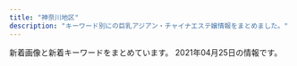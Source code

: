```yaml
---
title: "神奈川地区"
description: "キーワード別にの巨乳アジアン・チャイナエステ嬢情報をまとめました。"
---
```


新着画像と新着キーワードをまとめています。
2021年04月25日の情報です。

<DmmAffiliateIns />
<KeywordTable
  shops={
    [
    {
        "name": "\u30a2\u30eb\u30b9",
        "station": "JR\u85e4\u6ca2\u99c5\u5357\u53e3",
        "img_links": [
            "https://static.wixstatic.com/media/fa16f5_c5eb62e882bb4223841ed94f9c0e4c94~mv2.jpg",
            "https://static.wixstatic.com/media/fa16f5_86eb1c796f8c4331b4c38b69cda1b743~mv2.jpg",
            "https://static.wixstatic.com/media/fa16f5_10bb2bee15cc4bae8e5cb63703e45c70~mv2.jpg"
        ],
        "url": "https://174018370.wixsite.com/mysite-5/",
        "keywords": {
            "84": 4,
            "87": 5,
            "F": 1,
            "\u30bb\u30af\u30b7\u30fc": 5
        }
    },
    {
        "station": "JR\u85e4\u6ca2\u99c5\u5357\u53e3",
        "name": "\u30d0\u30e9\u5712",
        "img_links": [
            "http://baraen.xyz/images/kanban.jpg",
            "http://baraen.xyz/images/mobile.jpg",
            "http://baraen.xyz/images/g4.jpg",
            "http://baraen.xyz/images/g2.jpg",
            "http://baraen.xyz/images/room1.jpg",
            "http://baraen.xyz/images/room2.jpg",
            "http://baraen.xyz/images/g6.jpg",
            "http://baraen.xyz/images/room6.jpg",
            "http://baraen.xyz/images/g0.jpg",
            "http://baraen.xyz/images/g1.jpg",
            "http://baraen.xyz/images/mafaxine_j.jpg",
            "http://baraen.xyz/images/maga.jpg",
            "http://baraen.xyz/images/miki1.jpg",
            "http://baraen.xyz/images/miki2.jpg",
            "http://baraen.xyz/images/g3.jpg",
            "http://baraen.xyz/images/room4.jpg",
            "http://baraen.xyz/images/mafaxine_d.jpg"
        ],
        "url": "http://baraen.xyz/",
        "keywords": {}
    },
    {
        "name": "\u3075\u308f\u3075\u308f\u5a18",
        "keywords": {
            "87": 10,
            "E": 10,
            "85": 5,
            "88": 5,
            "C": 13,
            "D": 10
        },
        "img_links": [
            "https://fuwafuwa-girl.jpn.vin/photos/sites/34/2021/02/2021022406110384.jpg",
            "https://fuwafuwa-girl.jpn.vin/images/m14.jpg",
            "https://fuwafuwa-girl.jpn.vin/images/room2.jpg",
            "https://fuwafuwa-girl.jpn.vin/images/s_massage.png",
            "https://fuwafuwa-girl.jpn.vin/images/m9.jpg",
            "https://fuwafuwa-girl.jpn.vin/images/s_pick.png",
            "https://fuwafuwa-girl.jpn.vin/images/m13.jpg",
            "https://fuwafuwa-girl.jpn.vin/images/s_news.png",
            "https://fuwafuwa-girl.jpn.vin/images/room4.jpg",
            "https://fuwafuwa-girl.jpn.vin/images/m7.jpg",
            "https://fuwafuwa-girl.jpn.vin/photos/sites/34/2021/02/2021022406110282.jpg",
            "https://fuwafuwa-girl.jpn.vin/images/s_staff.png",
            "https://fuwafuwa-girl.jpn.vin/images/m11.jpg",
            "https://fuwafuwa-girl.jpn.vin/images/info.jpg",
            "https://fuwafuwa-girl.jpn.vin/images/mobile.jpg",
            "https://fuwafuwa-girl.jpn.vin/images/m8.jpg",
            "https://fuwafuwa-girl.jpn.vin/photos/sites/34/2021/02/202102240611046.jpg",
            "https://fuwafuwa-girl.jpn.vin/images/m10.jpg",
            "https://fuwafuwa-girl.jpn.vin/images/room1.jpg",
            "https://fuwafuwa-girl.jpn.vin/images/room3.jpg",
            "https://fuwafuwa-girl.jpn.vin/images/m15.jpg",
            "https://fuwafuwa-girl.jpn.vin/photos/sites/34/2021/02/2021022406110276.jpg",
            "https://fuwafuwa-girl.jpn.vin/images/s_link.png",
            "https://fuwafuwa-girl.jpn.vin/images/m12.jpg",
            "https://fuwafuwa-girl.jpn.vin/images/top.png"
        ],
        "station": "\u4e0a\u5927\u5ca1\u99c5",
        "url": "https://fuwafuwa-girl.jpn.vin/"
    },
    {
        "img_links": [
            "http://www.sugoi.esturl.com/images/sp_tit_new.png",
            "http://www.sugoi.esturl.com/files/005.jpg",
            "http://www.sugoi.esturl.com/files/002.jpg",
            "http://www.sugoi.esturl.com/images/sp_top.jpg",
            "http://www.sugoi.esturl.com/images/img_tel.png",
            "http://www.sugoi.esturl.com/photo_news/upimg/75643607cd8483a10c_0.jpg",
            "http://www.sugoi.esturl.com/files/003.jpg",
            "http://www.sugoi.esturl.com/images/sp_tit_therapist.png",
            "http://www.sugoi.esturl.com/images/tit_therapist.png",
            "http://www.sugoi.esturl.com/files/004.jpg",
            "http://www.sugoi.esturl.com/images/maining.jpg",
            "http://www.sugoi.esturl.com/images/top.jpg",
            "http://www.sugoi.esturl.com/images/tit_new.png",
            "http://www.sugoi.esturl.com/files/001.jpg"
        ],
        "keywords": {
            "D": 18,
            "C": 12,
            "87": 18,
            "86": 12
        },
        "url": "http://www.sugoi.esturl.com/",
        "name": "\u3059\u3054\u3044\u7652\u3057",
        "station": "JR\u6238\u585a\u99c5"
    },
    {
        "url": "http://tenshinokoi.es-come.net/",
        "keywords": {},
        "station": "\u8305\u30f6\u5d0e\u99c5\u5357\u53e3",
        "name": "\u5929\u4f7f\u306e\u604b",
        "img_links": [
            "http://tenshinokoi.es-come.net/girls/yuki1.jpg",
            "http://tenshinokoi.es-come.net/img/header00.jpg",
            "http://tenshinokoi.es-come.net/img/yuyu1.jpg",
            "http://tenshinokoi.es-come.net/i/80/risa1.jpg",
            "http://tenshinokoi.es-come.net/i/80/sumire1.jpg",
            "http://tenshinokoi.es-come.net/i/120/sumire1.jpg",
            "http://tenshinokoi.es-come.net/girls/hiromi1.jpg",
            "http://tenshinokoi.es-come.net/img/header02.jpg",
            "http://tenshinokoi.es-come.net/girls/kana1.jpg",
            "http://tenshinokoi.es-come.net/img/risa1.jpg",
            "http://tenshinokoi.es-come.net/images/qr.jpg",
            "http://tenshinokoi.es-come.net/images/infobar.png",
            "http://tenshinokoi.es-come.net/girls/risa1.jpg",
            "http://tenshinokoi.es-come.net/i/120/yuna1.jpg",
            "http://tenshinokoi.es-come.net/images/share/pickup.png",
            "http://tenshinokoi.es-come.net/i/80/yuna1.jpg",
            "http://tenshinokoi.es-come.net/i/80/yuyu1.jpg",
            "http://tenshinokoi.es-come.net/images/share/tel.png",
            "http://tenshinokoi.es-come.net/i/120/risa1.jpg",
            "http://tenshinokoi.es-come.net/girls/misaki1.jpg",
            "http://tenshinokoi.es-come.net/i/120/yuyu1.jpg",
            "http://tenshinokoi.es-come.net/girls/riri1.jpg",
            "http://tenshinokoi.es-come.net/girls/yurika1.jpg",
            "http://tenshinokoi.es-come.net/img/sumire1.jpg",
            "http://tenshinokoi.es-come.net/images/share/sp-kp2.png",
            "http://tenshinokoi.es-come.net/img/header01.jpg",
            "http://tenshinokoi.es-come.net/images/therapistbar.png",
            "http://tenshinokoi.es-come.net/images/info1.jpg",
            "http://tenshinokoi.es-come.net/images/shishubar.png",
            "http://tenshinokoi.es-come.net/girls/sumire1.jpg",
            "http://tenshinokoi.es-come.net/girls/yuyu1.jpg",
            "http://tenshinokoi.es-come.net/images/info2.jpg"
        ]
    },
    {
        "name": "\u82b1\u306e\u6249",
        "keywords": {
            "C": 13
        },
        "url": "http://hana-tobira.xyz/",
        "station": "JR\u85e4\u6ca2\u99c5\u5357\u53e3",
        "img_links": [
            "http://hana-tobira.xyz/images/g7.jpg",
            "http://hana-tobira.xyz/images/mobile.jpg",
            "http://hana-tobira.xyz/images/tite-staff.jpg",
            "http://hana-tobira.xyz/images/tite-i.png",
            "http://hana-tobira.xyz/images/g4.jpg",
            "http://hana-tobira.xyz/images/g.jpg",
            "http://hana-tobira.xyz/images/g6.jpg",
            "http://hana-tobira.xyz/images/tite-link.jpg",
            "http://hana-tobira.xyz/images/g5.jpg",
            "http://hana-tobira.xyz/images/end.png",
            "http://hana-tobira.xyz/images/pickup_t.jpg",
            "http://hana-tobira.xyz/images/g2.jpg"
        ]
    },
    {
        "img_links": [
            "http://yacho.est-u.com/images/2.jpg",
            "http://yacho.est-u.com/images/index_10.jpg",
            "http://yacho.est-u.com/images/index_14.jpg",
            "http://yacho.est-u.com/images/1.jpg",
            "http://yacho.est-u.com/images/staff_03.jpg",
            "http://yacho.est-u.com/images/index_02.jpg",
            "http://yacho.est-u.com/images/5.jpg",
            "http://yacho.est-u.com/images/index_06.jpg",
            "http://yacho.est-u.com/images/k2.jpg",
            "http://yacho.est-u.com/images/k1.jpg",
            "http://yacho.est-u.com/images/index_05.jpg",
            "http://yacho.est-u.com/images/index_07.jpg",
            "http://yacho.est-u.com/images/index_17.jpg",
            "http://yacho.est-u.com/images/staff_01.jpg",
            "http://yacho.est-u.com/images/index_04.jpg",
            "http://yacho.est-u.com/images/4.jpg",
            "http://yacho.est-u.com/images/index_15.jpg",
            "http://yacho.est-u.com/images/index_12.jpg",
            "http://yacho.est-u.com/images/index_03.jpg",
            "http://yacho.est-u.com/images/6.jpg",
            "http://yacho.est-u.com/images/3.jpg",
            "http://yacho.est-u.com/images/index_01.jpg"
        ],
        "name": "\u591c\u8776",
        "url": "http://yacho.est-u.com/",
        "keywords": {},
        "station": "JR\u85e4\u6ca2\u99c5\u5357\u53e3"
    },
    {
        "img_links": [
            "http://vinntuy.xyz/uploads/210401/1-2104011443001G.jpg",
            "http://vinntuy.xyz/static/picture/s1.jpg",
            "http://vinntuy.xyz/static/picture/news.png",
            "http://vinntuy.xyz/uploads/210412/1-2104121Q114L2.jpg",
            "http://vinntuy.xyz/static/picture/mobile.jpg",
            "http://vinntuy.xyz/static/picture/s3.jpg",
            "http://vinntuy.xyz/static/picture/s_staff.png",
            "http://vinntuy.xyz/static/picture/room4.jpg",
            "http://vinntuy.xyz/uploads/210401/1-210401144331M4.jpg",
            "http://vinntuy.xyz/static/picture/room2.jpg",
            "http://vinntuy.xyz/static/picture/room1.jpg",
            "http://vinntuy.xyz/uploads/210401/1-210401144410258.jpg",
            "http://vinntuy.xyz/static/picture/top.png",
            "http://vinntuy.xyz/static/picture/room3.jpg"
        ],
        "name": "Honeyroom",
        "station": "JR\u85e4\u6ca2\u99c5\u5357\u53e3",
        "keywords": {},
        "url": "http://vinntuy.xyz/"
    },
    {
        "name": "\u521d\u604b",
        "url": "http://www.hatsukoi.mensest.com/",
        "img_links": [
            "http://www.hatsukoi.mensest.com/files/001.jpg",
            "http://www.hatsukoi.mensest.com/images/icon_info.png",
            "http://www.hatsukoi.mensest.com/images/icon_top.png",
            "http://www.hatsukoi.mensest.com/images/icon_tel.png",
            "http://www.hatsukoi.mensest.com/images/mainImg_sub.jpg",
            "http://www.hatsukoi.mensest.com/common/images/photo03.jpg",
            "http://www.hatsukoi.mensest.com/common/images/photo01.jpg",
            "http://www.hatsukoi.mensest.com/files/004.jpg",
            "http://www.hatsukoi.mensest.com/images/btn2.png",
            "http://www.hatsukoi.mensest.com/files/002.jpg",
            "http://www.hatsukoi.mensest.com/files/003.jpg",
            "http://www.hatsukoi.mensest.com/common/images/photo02.jpg",
            "http://www.hatsukoi.mensest.com/images/icon_staff.png",
            "http://www.hatsukoi.mensest.com/files/005.jpg",
            "http://www.hatsukoi.mensest.com/files/006.jpg"
        ],
        "keywords": {
            "D": 24,
            "88": 4,
            "86": 4,
            "87": 16
        },
        "station": "JR\u6771\u6238\u585a\u99c5\u6771\u53e3"
    },
    {
        "keywords": {},
        "url": "http://hoguraku.info/",
        "img_links": [
            "http://hoguraku.info/_src/22294030/wechatimg175.jpg",
            "http://hoguraku.info/_src/22266488/navi2_02.png",
            "http://hoguraku.info/_src/22266492/navi2_04.png",
            "http://hoguraku.info/_src/55131553/img20210408153832112943.png",
            "http://hoguraku.info/staff-4.jpg",
            "http://hoguraku.info/_src/22296687/pup.png",
            "http://hoguraku.info/_src/22266400/wechatimg94_20191205204136458.jpg",
            "http://hoguraku.info/_src/22293865/sign.png",
            "http://hoguraku.info/_src/22296697/pup.png",
            "http://hoguraku.info/_src/22293820/wechatimg744.jpg",
            "http://hoguraku.info/_src/22266398/img20180513214352559347.png",
            "http://hoguraku.info/_src/22266486/navi2_01.png",
            "http://hoguraku.info/_src/22266496/navi2_06.png",
            "http://hoguraku.info/_src/22294024/1_20180513213551260.jpg",
            "http://hoguraku.info/_src/22293601/newspinkup.png",
            "http://hoguraku.info/staff-3.jpg",
            "http://hoguraku.info/_src/22293610/pup.png",
            "http://hoguraku.info/_src/22293781/sign.png",
            "http://hoguraku.info/_src/22266490/navi2_03.png",
            "http://hoguraku.info/_src/22266524/wechatimg96_20191205204603604.jpg",
            "http://hoguraku.info/staff-2.jpg",
            "http://hoguraku.info/_src/22294026/wechatimg239.jpg",
            "http://hoguraku.info/_src/22294029/3_20180513213551306.jpg",
            "http://hoguraku.info/_src/22266487/navi_02.png",
            "http://hoguraku.info/_src/22294025/1_20180513213551260.jpg",
            "http://hoguraku.info/_src/22266485/navi_01.png",
            "http://hoguraku.info/_src/22294031/wechatimg175.jpg",
            "http://hoguraku.info/_src/22266495/navi_06.png",
            "http://hoguraku.info/_src/22294028/3_20180513213551306.jpg",
            "http://hoguraku.info/_src/22266494/navi2_05.png",
            "http://hoguraku.info/_src/22296695/pup.png",
            "http://hoguraku.info/_src/22266491/navi_04.png",
            "http://hoguraku.info/_src/25168346/staff-2_20180823215120776.jpg",
            "http://hoguraku.info/_src/22266493/navi_05.png",
            "http://hoguraku.info/staff-1.jpg",
            "http://hoguraku.info/_src/22266489/navi_03.png",
            "http://hoguraku.info/_src/22294409/img20180513220122069421.png",
            "http://hoguraku.info/_src/37673393/wechatimg98.jpg",
            "http://hoguraku.info/_src/22294027/wechatimg239.jpg"
        ],
        "name": "\u3055\u304f\u3089",
        "station": "JR\u5927\u8239\u99c5\u6771\u53e3"
    },
    {
        "img_links": [
            "http://lavender-est.xyz/girl/2.jpg",
            "http://lavender-est.xyz/girl/9_2.jpg",
            "http://lavender-est.xyz/girl/2_1.jpg",
            "http://lavender-est.xyz/girl/5_3.jpg",
            "http://lavender-est.xyz/images/bar_staff.jpg",
            "http://lavender-est.xyz/girl/14.jpg",
            "http://lavender-est.xyz/girl/4.jpg",
            "http://lavender-est.xyz/girl/11_1.jpg",
            "http://lavender-est.xyz/images/mobile.png",
            "http://lavender-est.xyz/girl/10.jpg",
            "http://lavender-est.xyz/girl/7_2.jpg",
            "http://lavender-est.xyz/images/twitter.jpg",
            "http://lavender-est.xyz/girl/5_2.jpg",
            "http://lavender-est.xyz/girl/9_1.jpg",
            "http://lavender-est.xyz/girl/10_2.jpg",
            "http://lavender-est.xyz/girl/9.jpg",
            "http://lavender-est.xyz/images/room/r1.jpg",
            "http://lavender-est.xyz/i/girl/11.jpg",
            "http://lavender-est.xyz/images/lr_02.jpg",
            "http://lavender-est.xyz/girl/7_1.jpg",
            "http://lavender-est.xyz/girl/5_1.jpg",
            "http://lavender-est.xyz/girl/10_1.jpg",
            "http://lavender-est.xyz/girl/3_1.jpg",
            "http://lavender-est.xyz/girl/14_1.jpg",
            "http://lavender-est.xyz/girl/7.jpg",
            "http://lavender-est.xyz/images/room/r2.jpg",
            "http://lavender-est.xyz/images/tel.png",
            "http://lavender-est.xyz/girl/11_2.jpg",
            "http://lavender-est.xyz/girl/8.jpg",
            "http://lavender-est.xyz/girl/6.jpg",
            "http://lavender-est.xyz/images/top01.jpg",
            "http://lavender-est.xyz/girl/14_2.jpg",
            "http://lavender-est.xyz/girl/4_1.jpg",
            "http://lavender-est.xyz/girl/3.jpg",
            "http://lavender-est.xyz/images/room/r3.jpg",
            "http://lavender-est.xyz/images/pro_girl_line.jpg",
            "http://lavender-est.xyz/girl/15_1.jpg",
            "http://lavender-est.xyz/girl/5.jpg",
            "http://lavender-est.xyz/girl/15.jpg",
            "http://lavender-est.xyz/girl/11.jpg",
            "http://lavender-est.xyz/images/room/r4.jpg"
        ],
        "station": "JR\u85e4\u6ca2\u99c5\u5357\u53e3",
        "url": "http://lavender-est.xyz/",
        "name": "\u30e9\u30d9\u30f3\u30c0\u30fc",
        "keywords": {}
    },
    {
        "keywords": {
            "83": 12,
            "D": 8,
            "C": 31,
            "87": 12
        },
        "station": "JR\u5e73\u585a\u99c5\u5317\u53e3",
        "url": "http://www.bestlove.iesjp.com/",
        "img_links": [
            "http://www.bestlove.iesjp.com/files/001.jpg",
            "http://www.bestlove.iesjp.com/files/006-03.jpg",
            "http://www.bestlove.iesjp.com/images/mobile.jpg",
            "http://www.bestlove.iesjp.com/files/001-03.jpg",
            "http://www.bestlove.iesjp.com/files/004.jpg",
            "http://www.bestlove.iesjp.com/files/002-02.jpg",
            "http://www.bestlove.iesjp.com/files/003-02.jpg",
            "http://www.bestlove.iesjp.com/files/003.jpg",
            "http://www.bestlove.iesjp.com/files/005-02.jpg",
            "http://www.bestlove.iesjp.com/photo_news/upimg/80412607e8c301f1d9_0.jpg",
            "http://www.bestlove.iesjp.com/files/002-03.jpg",
            "http://www.bestlove.iesjp.com/images/atomosky.jpg",
            "http://www.bestlove.iesjp.com/files/007-03.jpg",
            "http://www.bestlove.iesjp.com/files/001-02.jpg",
            "http://www.bestlove.iesjp.com/files/006-02.jpg",
            "http://www.bestlove.iesjp.com/images/line.png",
            "http://www.bestlove.iesjp.com/files/006.jpg",
            "http://www.bestlove.iesjp.com/files/007-02.jpg",
            "http://www.bestlove.iesjp.com/files/002.jpg",
            "http://www.bestlove.iesjp.com/files/004-02.jpg",
            "http://www.bestlove.iesjp.com/files/005-03.jpg",
            "http://www.bestlove.iesjp.com/files/007.jpg",
            "http://www.bestlove.iesjp.com/files/003-03.jpg",
            "http://www.bestlove.iesjp.com/photo_news/upimg/694716066af5752b7c_1.jpg",
            "http://www.bestlove.iesjp.com/files/005.jpg",
            "http://www.bestlove.iesjp.com/files/004-03.jpg",
            "http://www.bestlove.iesjp.com/images/r3.jpg"
        ],
        "name": "Best Love \uff5e\u30d9\u30b9\u30c8\u30e9\u30d6\uff5e"
    },
    {
        "name": "yuyu-\u3086\u3046\u3086-",
        "img_links": [
            "http://www.cc-girl.work/images/ta.jpg",
            "http://www.cc-girl.work/img/yuki1.jpg",
            "http://www.cc-girl.work/images/10.jpg",
            "http://www.cc-girl.work/images/sys2.jpg",
            "http://www.cc-girl.work/img/ai1.jpg",
            "http://www.cc-girl.work/images/1.jpg",
            "http://www.cc-girl.work/images/line.png",
            "http://www.cc-girl.work/img/yaya1.jpg",
            "http://www.cc-girl.work/img/eri1.jpg",
            "http://www.cc-girl.work/images/ac1.jpg",
            "http://www.cc-girl.work/images/8.jpg",
            "http://www.cc-girl.work/img/kumi1.jpg",
            "http://www.cc-girl.work/images/rec2.jpg",
            "http://www.cc-girl.work/img/yuri1.jpg",
            "http://www.cc-girl.work/images/sys1.jpg",
            "http://www.cc-girl.work/images/11.jpg",
            "http://www.cc-girl.work/img/mari1.jpg",
            "http://www.cc-girl.work/images/6.jpg",
            "http://www.cc-girl.work/images/sys3.jpg",
            "http://www.cc-girl.work/img/kaoru1.jpg",
            "http://www.cc-girl.work/images/int1.jpg",
            "http://www.cc-girl.work/images/head.jpg",
            "http://www.cc-girl.work/images/7.jpg",
            "http://www.cc-girl.work/images/3.jpg",
            "http://www.cc-girl.work/images/9.jpg",
            "http://www.cc-girl.work/images/staff_t.jpg",
            "http://www.cc-girl.work/img/momo1.jpg",
            "http://www.cc-girl.work/images/4.jpg",
            "http://www.cc-girl.work/images/mobile.jpg",
            "http://www.cc-girl.work/img/miho1.jpg",
            "http://www.cc-girl.work/images/rec1.jpg",
            "http://www.cc-girl.work/img/sizuka1.jpg",
            "http://www.cc-girl.work/images/news.jpg",
            "http://www.cc-girl.work/images/5.jpg",
            "http://www.cc-girl.work/images/2.jpg",
            "http://www.cc-girl.work/images/interior_t.jpg"
        ],
        "keywords": {},
        "url": "http://www.cc-girl.work/",
        "station": "\u4e0a\u5927\u5ca1\u99c5"
    },
    {
        "name": "\u30df\u30e9\u30dc\u30eb",
        "url": "http://esbest.info/",
        "keywords": {
            "D": 3,
            "E": 1,
            "85": 1,
            "86": 2,
            "87": 1
        },
        "img_links": [
            "http://esbest.info/uploadfiles/images/campaignEsbestInfo1.jpg",
            "http://esbest.info/staffPhoto/b20200205123504.jpg",
            "http://esbest.info/staffPhoto/s20200111165529.jpg",
            "http://esbest.info/js/sliderLine/slide_prev.png",
            "http://esbest.info/js/sliderLine/slide_next.png",
            "http://esbest.info/images/store/02.jpg",
            "http://esbest.info/images/store/04.jpg",
            "http://esbest.info/staffPhoto/s20200109133117.jpg",
            "http://esbest.info/staffPhoto/b20200109133117.jpg",
            "http://esbest.info/images/store/03.jpg",
            "http://esbest.info/staffPhoto/s20200526161929.jpg",
            "http://esbest.info/images/store/01.jpg",
            "http://esbest.info/images/mobile.jpg",
            "http://esbest.info/images/returnBtn.png",
            "http://esbest.info/staffPhoto/b20200111165529.jpg",
            "http://esbest.info/staffPhoto/s20200205123504.jpg",
            "http://esbest.info/staffPhoto/b20200526161929.jpg"
        ],
        "station": "JR\u6771\u6238\u585a\u99c5\u6771\u53e3"
    },
    {
        "station": "JR\u6238\u585a\u99c5\u6771\u53e3",
        "keywords": {
            "E": 3,
            "86": 18,
            "D": 15
        },
        "img_links": [
            "http://pretty-esthe.com/images/cg06.jpg",
            "http://pretty-esthe.com/images/cg07.jpg",
            "http://pretty-esthe.com/images/staff_s.png",
            "http://pretty-esthe.com/images/cg01.jpg",
            "http://pretty-esthe.com/images/r4.jpg",
            "http://pretty-esthe.com/images/top.png",
            "http://pretty-esthe.com/images/r1.jpg",
            "http://pretty-esthe.com/images/cg09.jpg",
            "http://pretty-esthe.com/images/cg05.jpg",
            "http://pretty-esthe.com/images/r3.jpg",
            "http://pretty-esthe.com/images/news.png",
            "http://pretty-esthe.com/images/cg02.jpg",
            "http://pretty-esthe.com/images/evetop.png",
            "http://pretty-esthe.com/images/r2.jpg"
        ],
        "name": "\u840c\u3048",
        "url": "http://pretty-esthe.com/"
    },
    {
        "url": "http://oil.abnavi.info/",
        "keywords": {},
        "station": "\u9db4\u5dfb\u6e29\u6cc9\u99c5\u5317\u53e3",
        "img_links": [],
        "name": "\u30a2\u30ed\u30a8"
    },
    {
        "url": "http://megumi-est.xyz/",
        "keywords": {},
        "img_links": [
            "http://megumi-est.xyz/images/roomimg/img4.png",
            "http://megumi-est.xyz/images/staff_bg.png",
            "http://megumi-est.xyz/girl/1.jpg",
            "http://megumi-est.xyz/images/pickup_line.png",
            "http://megumi-est.xyz/girl/5.jpg",
            "http://megumi-est.xyz/girl/8.jpg",
            "http://megumi-est.xyz/images/roomimg/img3.png",
            "http://megumi-est.xyz/images/roomimg/img2.png",
            "http://megumi-est.xyz/images/roomimg/img1.png",
            "http://megumi-est.xyz/girl/4.jpg",
            "http://megumi-est.xyz/images/newsbg.png",
            "http://megumi-est.xyz/images/mobile_bg.png",
            "http://megumi-est.xyz/images/topbg.jpg"
        ],
        "station": "JR\u85e4\u6ca2\u99c5\u5357\u53e3",
        "name": "\u6075"
    },
    {
        "name": "\u8ffd\u6d5c\u30de\u30c3\u30b5\u30fc\u30b8",
        "station": "\u8ffd\u6d5c\u99c5",
        "img_links": [
            "http://oppama.iest.info/photos/sites/10/2018/07/2018073109281759.jpg",
            "http://cdn.dino-es.com/images/allpics/KL77e92f55838704c7de0a1eb6ca2a81a0/4ec1d6974658a8b101911755e5d05691.jpg",
            "http://oppama.iest.info/images/s_staff.jpg",
            "http://oppama.iest.info/photos/sites/10/2018/07/2018073109281740.jpg",
            "http://oppama.iest.info/images/mobile.png",
            "http://oppama.iest.info/images/s_news2.png",
            "http://oppama.iest.info/photos/sites/10/2018/05/2018053009323372.jpg",
            "http://cdn.dino-es.com/images/logo/150x40DinoEs.png",
            "http://oppama.iest.info/photos/sites/10/2018/07/2018073109281797.jpg",
            "http://oppama.iest.info/images/room6.jpg",
            "http://oppama.iest.info/photos/sites/10/2018/05/2018053009323253.jpg",
            "http://oppama.iest.info/images/room1.jpg",
            "http://oppama.iest.info/images/room2.jpg",
            "http://oppama.iest.info/photos/sites/10/2018/07/2018073109281781.jpg",
            "http://oppama.iest.info/images/room4.jpg",
            "http://oppama.iest.info/images/s_pick.png",
            "http://oppama.iest.info/images/top.jpg",
            "http://oppama.iest.info/images/room5.jpg",
            "http://oppama.iest.info/photos/sites/10/2018/05/2018053009323272.jpg",
            "http://oppama.iest.info/images/bj3.jpg",
            "http://oppama.iest.info/photos/sites/10/2018/07/2018073109281695.jpg",
            "http://oppama.iest.info/images/l1.jpg",
            "http://oppama.iest.info/images/s_news.png",
            "http://cdn.dino-es.com/images/line.jpg",
            "http://oppama.iest.info/images/room3.jpg",
            "http://oppama.iest.info/photos/sites/10/2018/05/2018053009323210.jpg"
        ],
        "url": "http://oppama.iest.info/",
        "keywords": {
            "85": 3,
            "D": 15,
            "86": 12,
            "87": 3,
            "C": 3
        }
    },
    {
        "url": "http://meetyou.me-es.com/",
        "name": "\u30df\u30fc\u30c8\u30e6\u30fc",
        "img_links": [
            "http://meetyou.me-es.com/images/index_17.jpg",
            "http://meetyou.me-es.com/girl/015.jpg",
            "http://meetyou.me-es.com/images/r03.jpg",
            "http://meetyou.me-es.com/girl/09.jpg",
            "http://meetyou.me-es.com/girl/00.jpg",
            "http://meetyou.me-es.com/images/r01.jpg",
            "http://meetyou.me-es.com/images/info_10.jpg",
            "http://meetyou.me-es.com/images/index_06.jpg",
            "http://meetyou.me-es.com/images/index_03.jpg",
            "http://meetyou.me-es.com/girl/017.jpg",
            "http://meetyou.me-es.com/images/index_09.jpg",
            "http://meetyou.me-es.com/images/index_07.jpg",
            "http://meetyou.me-es.com/girl/02.jpg",
            "http://meetyou.me-es.com/images/index_13.jpg",
            "http://meetyou.me-es.com/images/r02.jpg",
            "http://meetyou.me-es.com/images/staff_10.jpg",
            "http://meetyou.me-es.com/images/index_10.jpg",
            "http://meetyou.me-es.com/images/index_08.jpg",
            "http://meetyou.me-es.com/images/index_15.jpg",
            "http://meetyou.me-es.com/images/sub_13.jpg",
            "http://meetyou.me-es.com/images/index_05.jpg",
            "http://meetyou.me-es.com/images/index_02.jpg",
            "http://meetyou.me-es.com/images/r04.jpg",
            "http://meetyou.me-es.com/images/info_tit.jpg",
            "http://meetyou.me-es.com/images/rec_10.jpg",
            "http://meetyou.me-es.com/girl/016.jpg",
            "http://meetyou.me-es.com/images/index_01.jpg",
            "http://meetyou.me-es.com/images/index_04.jpg",
            "http://meetyou.me-es.com/images/rec.jpg",
            "http://meetyou.me-es.com/girl/018.jpg",
            "http://meetyou.me-es.com/girl/013.jpg"
        ],
        "station": "\u9577\u5f8c\u99c5\u6771\u53e3",
        "keywords": {
            "C": 6,
            "D": 1
        }
    },
    {
        "keywords": {},
        "station": "JR\u85e4\u6ca2\u99c5\u5357\u53e3",
        "name": "\u7652\u5fc3\u5712",
        "url": "http://yushinen.info/",
        "img_links": [
            "http://yushinen.info/images/flw.png",
            "http://yushinen.info/images/room1.jpg",
            "http://yushinen.info/images/room2.jpg",
            "http://yushinen.info/images/g0.jpg",
            "http://yushinen.info/images/mobile.png",
            "http://yushinen.info/images/room5.jpg",
            "http://yushinen.info/images/g4.jpg",
            "http://yushinen.info/images/g3.jpg",
            "http://yushinen.info/images/room4.jpg",
            "http://yushinen.info/images/g5.jpg",
            "http://yushinen.info/images/g1.jpg",
            "http://yushinen.info/images/info.png",
            "http://yushinen.info/images/g6.jpg",
            "http://yushinen.info/images/g2.jpg",
            "http://yushinen.info/images/room3.jpg",
            "http://yushinen.info/images/room6.jpg",
            "http://yushinen.info/images/nei-03.png",
            "http://yushinen.info/images/g7.jpg",
            "http://yushinen.info/images/top.jpg"
        ]
    },
    {
        "img_links": [
            "http://ikoi.esjp.xyz/img/capinfo.jpg",
            "http://ikoi.esjp.xyz/girl/1.jpg",
            "http://ikoi.esjp.xyz/i/img/photo06.jpg",
            "http://ikoi.esjp.xyz/img/room/photo04.jpg",
            "http://ikoi.esjp.xyz/img/pro_girl_line.jpg",
            "http://ikoi.esjp.xyz/i/img/photo03.jpg",
            "http://ikoi.esjp.xyz/img/rec_top.png",
            "http://ikoi.esjp.xyz/i/img/photo04.jpg",
            "http://ikoi.esjp.xyz/img/lr_01.jpg",
            "http://ikoi.esjp.xyz/i/img/photo01.jpg",
            "http://ikoi.esjp.xyz/img/qr.jpg",
            "http://ikoi.esjp.xyz/img/sub_staff.jpg",
            "http://ikoi.esjp.xyz/girl/3.jpg",
            "http://ikoi.esjp.xyz/img/room/photo05.jpg",
            "http://ikoi.esjp.xyz/i/img/photo02.jpg",
            "http://ikoi.esjp.xyz/girl/2.jpg",
            "http://ikoi.esjp.xyz/i/img/photo05.jpg",
            "http://ikoi.esjp.xyz/img/room/photo02.jpg",
            "http://ikoi.esjp.xyz/girl/4.jpg",
            "http://ikoi.esjp.xyz/girl/5.jpg",
            "http://ikoi.esjp.xyz/img/room/photo06.jpg",
            "http://ikoi.esjp.xyz/img/lr_02.jpg",
            "http://ikoi.esjp.xyz/girl/6.jpg",
            "http://ikoi.esjp.xyz/img/room/photo03.jpg",
            "http://ikoi.esjp.xyz/img/059.png",
            "http://ikoi.esjp.xyz/img/top_pickback.png",
            "http://ikoi.esjp.xyz/img/room/photo01.jpg"
        ],
        "keywords": {},
        "url": "http://ikoi.esjp.xyz/",
        "station": "\u8ffd\u6d5c\u99c5",
        "name": "\u61a9"
    },
    {
        "name": "\u3075\u3088\u3046",
        "station": "JR\u5e73\u585a\u99c5\u5317\u53e3",
        "keywords": {},
        "url": "http://www.huyo.work/",
        "img_links": [
            "http://www.huyo.work/images/8.jpg",
            "http://www.huyo.work/img/riri1.jpg",
            "http://www.huyo.work/images/mobile.jpg",
            "http://www.huyo.work/images/int1.jpg",
            "http://www.huyo.work/images/sys1.jpg",
            "http://www.huyo.work/images/staff_t.jpg",
            "http://www.huyo.work/images/head.jpg",
            "http://www.huyo.work/images/interior_t.jpg",
            "http://www.huyo.work/img/mimi1.jpg",
            "http://www.huyo.work/images/5.jpg",
            "http://www.huyo.work/images/2.jpg",
            "http://www.huyo.work/img/hana1.jpg",
            "http://www.huyo.work/images/news.jpg",
            "http://www.huyo.work/img/sora1.jpg",
            "http://www.huyo.work/images/3.jpg",
            "http://www.huyo.work/images/info.jpg",
            "http://www.huyo.work/img/mayu1.jpg",
            "http://www.huyo.work/images/line.png",
            "http://www.huyo.work/images/4.jpg",
            "http://www.huyo.work/img/nana1.jpg",
            "http://www.huyo.work/images/1.jpg",
            "http://www.huyo.work/images/7.jpg",
            "http://www.huyo.work/images/sys2.jpg",
            "http://www.huyo.work/images/int2.jpg",
            "http://www.huyo.work/img/ayumi1.jpg"
        ]
    },
    {
        "img_links": [
            "http://treat-rlx.com/pic/topimg1.png",
            "http://treat-rlx.com/img/ttl_mobile.png",
            "http://treat-rlx.com/img/att.png",
            "http://treat-rlx.com/img/ttl_rec.png",
            "http://treat-rlx.com/staff/aya/01.jpg",
            "http://treat-rlx.com/pic/topimg4.png",
            "http://treat-rlx.com/img/ttl_staff.jpg",
            "http://treat-rlx.com/pic/topimg3.png",
            "http://treat-rlx.com/staff/mika/01.jpg",
            "http://treat-rlx.com/i/files/homeimg.jpg",
            "http://treat-rlx.com/staff/aya/01mb.jpg",
            "http://treat-rlx.com/staff/mika/01mb.jpg",
            "http://treat-rlx.com/pic/topimg5.png",
            "http://treat-rlx.com/pic/head.jpg",
            "http://treat-rlx.com/pic/topimg2.png"
        ],
        "station": "\u5584\u884c\u99c5\u6771\u53e3",
        "keywords": {
            "C": 11
        },
        "url": "http://treat-rlx.com/",
        "name": "\u798f\u7e01"
    },
    {
        "name": "\u30cf\u30ca\u30d3",
        "keywords": {},
        "img_links": [],
        "url": "http://es-hanabi.xyz/",
        "station": "JR\u5e73\u585a\u99c5\u897f\u53e3"
    },
    {
        "name": "\u3055\u308f\u3084\u304b",
        "url": "http://hiratsuka-est.com/",
        "station": "JR\u5e73\u585a\u99c5\u5317\u53e3",
        "img_links": [
            "http://hiratsuka-est.com/images/r6.jpg",
            "http://hiratsuka-est.com/images/left.jpg",
            "http://hiratsuka-est.com/images/zi-staff.png",
            "http://hiratsuka-est.com/images/tel.jpg",
            "http://hiratsuka-est.com/images/right.jpg",
            "http://hiratsuka-est.com/images/zi-faq.png",
            "http://hiratsuka-est.com/images/chc.jpg",
            "http://hiratsuka-est.com/images/r4.jpg",
            "http://hiratsuka-est.com/images/top.jpg",
            "http://hiratsuka-est.com/images/mi.jpg",
            "http://hiratsuka-est.com/images/r9.jpg",
            "http://hiratsuka-est.com/images/g1.jpg",
            "http://hiratsuka-est.com/images/r3.jpg",
            "http://hiratsuka-est.com/images/zi-link.png",
            "http://hiratsuka-est.com/images/ll1.jpg",
            "http://hiratsuka-est.com/images/r5.jpg",
            "http://hiratsuka-est.com/images/rr1.jpg",
            "http://hiratsuka-est.com/images/g2.jpg",
            "http://hiratsuka-est.com/images/rina.jpg",
            "http://hiratsuka-est.com/images/r8.jpg",
            "http://hiratsuka-est.com/images/r7.jpg",
            "http://hiratsuka-est.com/images/new1.jpg",
            "http://hiratsuka-est.com/images/banna.jpg",
            "http://hiratsuka-est.com/images/banna2.jpg",
            "http://hiratsuka-est.com/images/g3.jpg",
            "http://hiratsuka-est.com/images/tiao2.jpg",
            "http://hiratsuka-est.com/images/g4.jpg",
            "http://hiratsuka-est.com/images/g0.jpg",
            "http://hiratsuka-est.com/images/banna1.jpg",
            "http://hiratsuka-est.com/images/r1.jpg"
        ],
        "keywords": {}
    },
    {
        "keywords": {},
        "url": "http://genkimorimori.ies.bz/",
        "station": "\u79e6\u91ce\u99c5\u5317\u53e3",
        "name": "\u5143\u6c17\u3082\u308a\u3082\u308a",
        "img_links": [
            "http://genkimorimori.ies.bz/photos/sites/68/2021/04/2021040109162539.jpg",
            "http://genkimorimori.ies.bz/images/dairy1.jpg",
            "http://genkimorimori.ies.bz/photos/sites/68/2020/11/2020112402100578.jpg",
            "http://genkimorimori.ies.bz/images/g15.jpg",
            "http://genkimorimori.ies.bz/images/top.jpg",
            "http://genkimorimori.ies.bz/photos/sites/68/2020/12/2020120703525262.jpg",
            "http://genkimorimori.ies.bz/images/g16.jpg",
            "http://genkimorimori.ies.bz/images/g3.jpg",
            "http://genkimorimori.ies.bz/photos/sites/68/2021/01/2021013007244222.jpg",
            "http://genkimorimori.ies.bz/images/staff_bj3.jpg",
            "http://genkimorimori.ies.bz/images/info2.jpg",
            "http://genkimorimori.ies.bz/photos/sites/68/2020/11/2020110308582485.jpg",
            "http://genkimorimori.ies.bz/images/2.jpg",
            "http://genkimorimori.ies.bz/images/mobile.jpg",
            "http://genkimorimori.ies.bz/images/s_link.jpg",
            "http://genkimorimori.ies.bz/photos/sites/68/2020/11/2020110308572868.jpg",
            "http://genkimorimori.ies.bz/images/1.jpg",
            "http://genkimorimori.ies.bz/photos/sites/68/2020/12/2020121003212539.jpg",
            "http://genkimorimori.ies.bz/images/g7.jpg",
            "http://genkimorimori.ies.bz/photos/sites/68/2020/11/2020112402100696.jpg",
            "http://genkimorimori.ies.bz/images/g10.jpg",
            "http://genkimorimori.ies.bz/images/news1.jpg",
            "http://genkimorimori.ies.bz/images/pick.jpg",
            "http://genkimorimori.ies.bz/images/g2.jpg",
            "http://genkimorimori.ies.bz/images/g17.jpg",
            "http://genkimorimori.ies.bz/photos/sites/68/2020/11/2020110308572890.jpg",
            "http://genkimorimori.ies.bz/photos/sites/68/2021/01/2021011903470168.jpg",
            "http://genkimorimori.ies.bz/photos/sites/68/2020/12/202012150154361.jpg",
            "http://genkimorimori.ies.bz/photos/sites/68/2020/11/2020110308572993.jpg",
            "http://genkimorimori.ies.bz/photos/sites/68/2021/03/2021031903185869.jpg",
            "http://genkimorimori.ies.bz/images/g11.jpg",
            "http://genkimorimori.ies.bz/photos/sites/68/2020/12/2020120502191455.jpg",
            "http://genkimorimori.ies.bz/images/info.jpg",
            "http://genkimorimori.ies.bz/images/s_staff.jpg",
            "http://genkimorimori.ies.bz/images/g1.jpg",
            "http://genkimorimori.ies.bz/images/g14.jpg",
            "http://genkimorimori.ies.bz/images/s_cosplay.jpg",
            "http://genkimorimori.ies.bz/images/g13.jpg"
        ]
    },
    {
        "station": "JR\u65b0\u6749\u7530\u99c5\u897f\u53e3",
        "name": "\u82b1\u306e\u604b",
        "img_links": [
            "http://www.sh-riraku77.site/picture/top23.png",
            "http://www.sh-riraku77.site/picture/photo3.png",
            "http://www.sh-riraku77.site/plus/images/room2.jpg",
            "http://www.sh-riraku77.site/plus/images/room4.jpg",
            "http://www.sh-riraku77.site/picture/i_therapist.png",
            "http://www.sh-riraku77.site/uploads/201214/1-201214130312232.jpg",
            "http://www.sh-riraku77.site/picture/s_staff.png",
            "http://www.sh-riraku77.site/picture/s_new.png",
            "http://www.sh-riraku77.site/plus/images/room3.jpg",
            "http://www.sh-riraku77.site/uploads/210325/1-210325133926495.jpg",
            "http://www.sh-riraku77.site/picture/top22.png",
            "http://www.sh-riraku77.site/plus/images/room1.jpg",
            "http://www.sh-riraku77.site/picture/end.png"
        ],
        "url": "http://www.sh-riraku77.site/",
        "keywords": {}
    },
    {
        "img_links": [
            "http://www.imouto-esute2866.com/flash/top-1.jpg",
            "http://www.imouto-esute2866.com/images/013.jpg",
            "http://www.imouto-esute2866.com/images/012.jpg"
        ],
        "station": "JR\u5e73\u585a\u99c5\u5317\u53e3",
        "keywords": {
            "C": 7
        },
        "name": "\u30ea\u30e9\u30af\u30bc\u30fc\u30b7\u30e7\u30f3\u59b9",
        "url": "http://www.imouto-esute2866.com/"
    },
    {
        "station": "JR\u8305\u30f6\u5d0e\u99c5\u5357\u53e3",
        "img_links": [
            "http://www.hamabei.com/images/kaori1.jpg",
            "http://www.hamabei.com/images/qr.jpg",
            "http://www.hamabei.com/images/buttona_04.jpg",
            "http://www.hamabei.com/images/buttona_03.jpg",
            "http://www.hamabei.com/images/miki1.jpg",
            "http://www.hamabei.com/images/yuka1.jpg",
            "http://www.hamabei.com/images/giral007.jpg",
            "http://www.hamabei.com/images/buttona_07.jpg",
            "http://www.hamabei.com/images/giral014.jpg",
            "http://www.hamabei.com/images/giral012.jpg",
            "http://www.hamabei.com/images/giral009.jpg",
            "http://www.hamabei.com/images/buttona_05.jpg",
            "http://www.hamabei.com/images/buttona_08.jpg",
            "http://www.hamabei.com/images/nana1.jpg",
            "http://www.hamabei.com/images/buttona_06.jpg",
            "http://www.hamabei.com/images/giral015.jpg"
        ],
        "name": "\u6d5c\u8fba\u306e\u604b",
        "keywords": {},
        "url": "http://www.hamabei.com/"
    },
    {
        "url": "http://sui-en.work/",
        "img_links": [
            "http://sui-en.work/img/sena1.jpg",
            "http://sui-en.work/images/sys3.png",
            "http://sui-en.work/images/int3.png",
            "http://sui-en.work/images/tr.jpg",
            "http://sui-en.work/images/sys2.jpg",
            "http://sui-en.work/images/news.jpg",
            "http://sui-en.work/img/hana1.jpg",
            "http://sui-en.work/images/3.png",
            "http://sui-en.work/images/b1.jpg",
            "http://sui-en.work/images/4.png",
            "http://sui-en.work/images/ta.jpg",
            "http://sui-en.work/images/staff_t.png",
            "http://sui-en.work/images/1.png",
            "http://sui-en.work/images/int2.png",
            "http://sui-en.work/images/2.png",
            "http://sui-en.work/images/sys1.jpg",
            "http://sui-en.work/images/b2.jpg",
            "http://sui-en.work/images/mobile.jpg",
            "http://sui-en.work/images/interior_t.png",
            "http://sui-en.work/img/yuki1.jpg",
            "http://sui-en.work/images/info.jpg",
            "http://sui-en.work/img/kaori1.jpg",
            "http://sui-en.work/images/head.jpg",
            "http://sui-en.work/images/int1.png"
        ],
        "station": "JR\u5e73\u585a\u99c5\u5317\u53e3",
        "name": "\u968f\u7e01",
        "keywords": {}
    },
    {
        "url": "http://yu-raku.info/",
        "img_links": [
            "http://yu-raku.info/staff/s-emi5.jpg",
            "http://yu-raku.info/images/bar-cover.png",
            "http://yu-raku.info/staff/s-emi3.jpg",
            "http://yu-raku.info/images/c-top0.png",
            "http://yu-raku.info/images/cam30min.png",
            "http://yu-raku.info/images/bar-therapist.png",
            "http://yu-raku.info/images/bar-cam.png",
            "http://yu-raku.info/staff/s-yuko1.jpg",
            "http://yu-raku.info/images/pic-interior.png",
            "http://yu-raku.info/images/bar-info.png",
            "http://yu-raku.info/sp/images/bar-cover.png",
            "http://yu-raku.info/images/fotter.jpg",
            "http://yu-raku.info/staff/s-nana1.jpg",
            "http://yu-raku.info/sp/images/b-tel.png",
            "http://yu-raku.info/images/b-interior.jpg",
            "http://yu-raku.info/images/bar-interior.png",
            "http://yu-raku.info/images/sm-cam30min.png",
            "http://yu-raku.info/staff/s-kana1.jpg",
            "http://yu-raku.info/staff/s-miki1.jpg",
            "http://yu-raku.info/staff/s-niri1.jpg",
            "http://yu-raku.info/staff/s-emi4.jpg",
            "http://yu-raku.info/sp/images/bar-cam.png",
            "http://yu-raku.info/images/c-therapist0.png",
            "http://yu-raku.info/staff/s-sayuri1.jpg"
        ],
        "station": "JR\u5927\u8239\u99c5\u6771\u53e3",
        "name": "\u60a0\u697d",
        "keywords": {}
    },
    {
        "station": "\u5927\u78ef\u99c5",
        "url": "https://candy.jps.cm/",
        "img_links": [
            "https://candy.jps.cm/images/news_bj2.jpg",
            "https://candy.jps.cm/images/tel.jpg",
            "https://candy.jps.cm/images/room1.jpg",
            "https://candy.jps.cm/images/room3.jpg",
            "https://candy.jps.cm/images/s_face.jpg",
            "https://candy.jps.cm/images/s_news.jpg",
            "https://candy.jps.cm/photos/sites/46/2021/03/2021032412025519.jpg",
            "https://candy.jps.cm/photos/sites/46/2021/03/2021032412025571.jpg",
            "https://candy.jps.cm/images/s1.jpg",
            "https://candy.jps.cm/images/s_link.jpg",
            "https://candy.jps.cm/images/new.jpg",
            "https://candy.jps.cm/photos/sites/46/2021/03/2021032412025333.jpg",
            "https://candy.jps.cm/images/mobile.jpg",
            "https://candy.jps.cm/images/room2.jpg",
            "https://candy.jps.cm/images/s2.jpg",
            "https://candy.jps.cm/images/top.jpg",
            "https://candy.jps.cm/images/room4.jpg",
            "https://candy.jps.cm/images/s_staff.jpg",
            "https://candy.jps.cm/photos/sites/46/2021/03/2021032412025477.jpg"
        ],
        "keywords": {
            "C": 12,
            "85": 16,
            "D": 64,
            "86": 48
        },
        "name": "\u30ad\u30e3\u30f3\u30c7\u30a3"
    },
    {
        "keywords": {
            "89": 2,
            "83": 4,
            "86": 4,
            "85": 2
        },
        "name": "\u9e97",
        "img_links": [
            "http://es-rei.work/_src/26747114/base_03.png",
            "http://es-rei.work/_src/26747231/line1.jpg",
            "http://es-rei.work/_src/26747223/line3.png",
            "http://es-rei.work/_src/26747204/list_05.png",
            "http://es-rei.work/_src/26747292/wechatimg202.jpg",
            "http://es-rei.work/_src/26747301/line3.png",
            "http://es-rei.work/_src/26747141/base_03.png",
            "http://es-rei.work/_src/26747294/line3.png",
            "http://es-rei.work/_src/47863244/line1.jpg",
            "http://es-rei.work/1.jpg",
            "http://es-rei.work/_src/26791051/_dsf9446.jpg",
            "http://es-rei.work/_src/26791115/_igp4263.jpg",
            "http://es-rei.work/_src/26824216/b0131b16446464e537eff864d8f041bb.jpg",
            "http://es-rei.work/_src/26747086/base_01.png",
            "http://es-rei.work/_src/26747229/line1.jpg",
            "http://es-rei.work/_src/26824435/cam2.png",
            "http://es-rei.work/_src/26747187/base_03.png",
            "http://es-rei.work/_src/26838136/news.jpg",
            "http://es-rei.work/_src/26838160/line.png",
            "http://es-rei.work/_src/34041596/05859f21726dfcef9faa9bab12a2595.jpg",
            "http://es-rei.work/_src/26747210/navi2_06.png",
            "http://es-rei.work/_src/26747126/base_01.png",
            "http://es-rei.work/_src/47863239/line3.png",
            "http://es-rei.work/_src/26747289/wechatimg77.jpg",
            "http://es-rei.work/_src/47863242/100054276feb8d8cef3ac5199531cfe.jpg",
            "http://es-rei.work/_src/34041599/line3.png",
            "http://es-rei.work/_src/26747203/list_04.png",
            "http://es-rei.work/3.jpg",
            "http://es-rei.work/_src/26790995/wechatimg38_20181018221746252.jpg",
            "http://es-rei.work/_src/26747227/line3.png",
            "http://es-rei.work/_src/26747207/navi2_03.png",
            "http://es-rei.work/_src/26747225/wechatimg75.jpg",
            "http://es-rei.work/_src/26747199/sign.png",
            "http://es-rei.work/_src/26838174/line.png",
            "http://es-rei.work/_src/26747293/line3.png",
            "http://es-rei.work/_src/26747302/wechatimg204.jpg",
            "http://es-rei.work/_src/26747132/line1.jpg",
            "http://es-rei.work/_src/26747201/list_02.png",
            "http://es-rei.work/_src/26747222/line3.png",
            "http://es-rei.work/_src/26747218/line1.jpg",
            "http://es-rei.work/_src/47863240/line3.png",
            "http://es-rei.work/_src/26747226/line3.png",
            "http://es-rei.work/_src/26838158/wechatimg75.jpg",
            "http://es-rei.work/_src/26838155/wechatimg202.jpg",
            "http://es-rei.work/_src/26747208/navi2_04.png",
            "http://es-rei.work/_src/26747200/list_01.png",
            "http://es-rei.work/_src/26747209/navi2_05.png",
            "http://es-rei.work/_src/34041597/wechatimg26_20200914183556350.jpg",
            "http://es-rei.work/_src/34041693/line1.jpg",
            "http://es-rei.work/_src/26747296/line1.jpg",
            "http://es-rei.work/_src/26747185/base_01.png",
            "http://es-rei.work/_src/47863108/wechatimg26_20200914183556350.jpg",
            "http://es-rei.work/_src/26747202/list_03.png",
            "http://es-rei.work/_src/26838157/wechatimg77.jpg",
            "http://es-rei.work/_src/26747300/line3.png",
            "http://es-rei.work/_src/26791053/_dsf9449.jpg",
            "http://es-rei.work/2.jpg",
            "http://es-rei.work/_src/26747089/51d8ecbee4cc2935f070c539c37ded71.jpg",
            "http://es-rei.work/_src/26747288/line3.png",
            "http://es-rei.work/4.jpg",
            "http://es-rei.work/_src/26747093/_igp4295.jpg",
            "http://es-rei.work/_src/26747205/navi2_01.png",
            "http://es-rei.work/5.jpg",
            "http://es-rei.work/_src/26747153/base_01.png",
            "http://es-rei.work/_src/26747221/wechatimg164_1.jpg",
            "http://es-rei.work/_src/26747158/base_03.png",
            "http://es-rei.work/_src/26747170/base_01.png",
            "http://es-rei.work/_src/34124118/wechatimg26_20200914183556350.jpg",
            "http://es-rei.work/_src/47863241/05859f21726dfcef9faa9bab12a2595.jpg",
            "http://es-rei.work/_src/26838156/wechatimg204.jpg",
            "http://es-rei.work/_src/26791049/_dsf9442.jpg",
            "http://es-rei.work/_src/26747304/line1.jpg",
            "http://es-rei.work/_src/34041600/line3.png",
            "http://es-rei.work/_src/26747173/base_03.png",
            "http://es-rei.work/_src/26747206/navi2_02.png",
            "http://es-rei.work/_src/26747287/line3.png"
        ],
        "station": "JR\u85e4\u6ca2\u99c5\u5357\u53e3",
        "url": "http://es-rei.work/"
    },
    {
        "name": "\u30cf\u30cb\u30fc\u30cf\u30cb\u30fc",
        "station": "JR\u5c0f\u7530\u539f\u99c5\u6771\u53e3",
        "img_links": [],
        "url": "http://cherry.este.work/",
        "keywords": {}
    },
    {
        "img_links": [
            "http://haruk.work/sp/images/newsb.png",
            "http://haruk.work/sp/images/int1.jpg",
            "http://haruk.work/images/news.png",
            "http://haruk.work/img/akari1.jpg",
            "http://haruk.work/images/sys.png",
            "http://haruk.work/sp/img/ayumi1.jpg",
            "http://haruk.work/sp/images/3.jpg",
            "http://haruk.work/images/line.png",
            "http://haruk.work/sp/img/yuna1.jpg",
            "http://haruk.work/sp/images/2.jpg",
            "http://haruk.work/images/staff_t.jpg",
            "http://haruk.work/sp/images/sys.png",
            "http://haruk.work/sp/images/int5.jpg",
            "http://haruk.work/sp/images/tel.jpg",
            "http://haruk.work/images/rec2.jpg",
            "http://haruk.work/images/interior_t.jpg",
            "http://haruk.work/sp/images/info_t.jpg",
            "http://haruk.work/images/2.jpg",
            "http://haruk.work/images/1.jpg",
            "http://haruk.work/sp/menu/staff.jpg",
            "http://haruk.work/sp/images/int2.jpg",
            "http://haruk.work/sp/images/rec2.jpg",
            "http://haruk.work/sp/images/staff_t.jpg",
            "http://haruk.work/images/tel.jpg",
            "http://haruk.work/images/int1.png",
            "http://haruk.work/sp/images/footer.png",
            "http://haruk.work/sp/img/akari1.jpg",
            "http://haruk.work/sp/menu/top.jpg",
            "http://haruk.work/sp/images/1.jpg",
            "http://haruk.work/sp/images/ac2.jpg",
            "http://haruk.work/sp/images/info.png",
            "http://haruk.work/images/head.jpg",
            "http://haruk.work/sp/images/sms.jpg",
            "http://haruk.work/images/sm.jpg",
            "http://haruk.work/img/yuna1.jpg",
            "http://haruk.work/sp/images/news.jpg",
            "http://haruk.work/sp/images/interior_t.jpg",
            "http://haruk.work/sp/images/rec1.png",
            "http://haruk.work/images/rec1.png",
            "http://haruk.work/sp/images/head.jpg",
            "http://haruk.work/sp/images/int3.jpg",
            "http://haruk.work/sp/images/ac1.jpg",
            "http://haruk.work/img/ayumi1.jpg",
            "http://haruk.work/sp/images/int4.jpg",
            "http://haruk.work/images/info.png",
            "http://haruk.work/images/ta.jpg",
            "http://haruk.work/images/int2.png",
            "http://haruk.work/images/3.jpg"
        ],
        "name": "\u5eb7\u7f8e\uff5e\u30b3\u30a6\u30df\uff5e",
        "station": "JR\u5927\u8239\u99c5\u6771\u53e3",
        "keywords": {},
        "url": "http://haruk.work/"
    },
    {
        "img_links": [
            "http://onlyone-relax.xyz/images/top2.png",
            "http://onlyone-relax.xyz/images/cg05.jpg",
            "http://onlyone-relax.xyz/images/cg09.jpg",
            "http://onlyone-relax.xyz/images/spacer300x450.png",
            "http://onlyone-relax.xyz/images/cg04.jpg",
            "http://onlyone-relax.xyz/images/cg01.jpg",
            "http://onlyone-relax.xyz/images/cg08.jpg",
            "http://onlyone-relax.xyz/images/cg02.jpg",
            "http://onlyone-relax.xyz/images/qr.jpg",
            "http://onlyone-relax.xyz/images/cg10.jpg",
            "http://onlyone-relax.xyz/images/1.jpg",
            "http://onlyone-relax.xyz/images/4.jpg",
            "http://onlyone-relax.xyz/images/2.jpg",
            "http://onlyone-relax.xyz/images/cg06.jpg",
            "http://onlyone-relax.xyz/images/top.png",
            "http://onlyone-relax.xyz/images/cg03.jpg",
            "http://onlyone-relax.xyz/images/cg07.jpg"
        ],
        "name": "\u30ad\u30e5\u30fc\u30c8",
        "station": "JR\u5c0f\u7530\u539f\u99c5\u897f\u53e3",
        "url": "http://onlyone-relax.xyz/",
        "keywords": {
            "E": 8,
            "F": 8,
            "C": 8,
            "D": 61
        }
    },
    {
        "name": "\u604b\u3054\u3053\u308d",
        "station": "\u4e0a\u6c38\u8c37\u99c5",
        "img_links": [
            "http://massage-relax.tokyo/images/tel.png",
            "http://massage-relax.tokyo/images/cg03.jpg",
            "http://massage-relax.tokyo/images/nav-006.png",
            "http://massage-relax.tokyo/images/top001.png",
            "http://massage-relax.tokyo/images/cg04.jpg",
            "http://massage-relax.tokyo/images/nav-005.png",
            "http://massage-relax.tokyo/images/no.png",
            "http://massage-relax.tokyo/images/cg05.jpg",
            "http://massage-relax.tokyo/images/cg01.jpg",
            "http://massage-relax.tokyo/images/nav-002.png",
            "http://massage-relax.tokyo/images/cg06.jpg",
            "http://massage-relax.tokyo/images/nav-004.png",
            "http://massage-relax.tokyo/images/cg02.jpg",
            "http://massage-relax.tokyo/images/nav-001.png",
            "http://massage-relax.tokyo/images/nav-003.png"
        ],
        "url": "http://massage-relax.tokyo/",
        "keywords": {
            "86": 6,
            "D": 3,
            "E": 3
        }
    },
    {
        "img_links": [
            "http://izumi.ests.jp/images/room4.jpg",
            "http://izumi.ests.jp/images/top.jpg",
            "http://izumi.ests.jp/photos/sites/54/2019/10/2019100205593058.jpg",
            "http://izumi.ests.jp/images/s3.jpg",
            "http://izumi.ests.jp/photos/sites/54/2020/12/2020121307073529.jpg",
            "http://izumi.ests.jp/images/room3.jpg",
            "http://izumi.ests.jp/images/s_news.jpg",
            "http://izumi.ests.jp/photos/sites/54/2019/10/2019100205592997.jpg",
            "http://izumi.ests.jp/images/room2.jpg",
            "http://izumi.ests.jp/photos/sites/54/2020/07/2020070605483923.jpg",
            "http://izumi.ests.jp/images/service1.jpg",
            "http://izumi.ests.jp/images/mobile.jpg",
            "http://izumi.ests.jp/photos/sites/54/2020/09/2020092004565418.jpg",
            "http://izumi.ests.jp/images/service3.jpg",
            "http://izumi.ests.jp/images/s1.jpg",
            "http://izumi.ests.jp/images/service4.jpg",
            "http://izumi.ests.jp/photos/sites/54/2020/05/2020051209400132.jpg",
            "http://izumi.ests.jp/images/service2.jpg",
            "http://izumi.ests.jp/images/info2.jpg",
            "http://izumi.ests.jp/images/room1.jpg",
            "http://izumi.ests.jp/images/info.jpg"
        ],
        "keywords": {
            "86": 7,
            "87": 7,
            "E": 7,
            "D": 35,
            "85": 28
        },
        "name": "\u6e58\u5357\u604b",
        "url": "http://izumi.ests.jp/",
        "station": "\u6e58\u5357\u53f0\u99c5\u897f\u53e3"
    },
    {
        "keywords": {
            "C": 3,
            "D": 4,
            "85": 3,
            "87": 6,
            "86": 4,
            "E": 6
        },
        "url": "http://www.relax-fairyark.info/",
        "station": "JR\u85e4\u6ca2\u99c5\u5357\u53e3",
        "img_links": [
            "http://www.relax-fairyark.info/img/st256.jpg",
            "http://www.relax-fairyark.info/img/st255.jpg",
            "http://www.relax-fairyark.info/img/sta220.jpg",
            "http://www.relax-fairyark.info/img/sta260.jpg",
            "http://www.relax-fairyark.info/img/st220.jpg",
            "http://www.relax-fairyark.info/img/st213.jpg",
            "http://www.relax-fairyark.info/img/sta261.jpg",
            "http://www.relax-fairyark.info/img/head.jpg",
            "http://www.relax-fairyark.info/img/st240.jpg",
            "http://www.relax-fairyark.info/img/sta150.jpg",
            "http://www.relax-fairyark.info/img/st223.jpg",
            "http://www.relax-fairyark.info/img/vlt.png",
            "http://www.relax-fairyark.info/img/sta240.jpg",
            "http://www.relax-fairyark.info/img/sta223.jpg",
            "http://www.relax-fairyark.info/img/st227.jpg",
            "http://www.relax-fairyark.info/img/st0220.jpg",
            "http://www.relax-fairyark.info/img/st150.jpg",
            "http://www.relax-fairyark.info/img/botton.jpg",
            "http://www.relax-fairyark.info/img/nos.jpg",
            "http://www.relax-fairyark.info/img/tel.png",
            "http://www.relax-fairyark.info/img/st261.jpg",
            "http://www.relax-fairyark.info/img/st1.jpg",
            "http://www.relax-fairyark.info/img/st260.jpg",
            "http://www.relax-fairyark.info/img/sta213.jpg",
            "http://www.relax-fairyark.info/img/body2.jpg",
            "http://www.relax-fairyark.info/img/sta262.jpg",
            "http://www.relax-fairyark.info/img/st252.jpg",
            "http://www.relax-fairyark.info/img/sta256.jpg",
            "http://www.relax-fairyark.info/img/sta255.jpg",
            "http://www.relax-fairyark.info/img/sta252.jpg",
            "http://www.relax-fairyark.info/img/footbotton.png",
            "http://www.relax-fairyark.info/img/st262.jpg"
        ],
        "name": "Fairy Ark"
    },
    {
        "url": "http://o-jp.com/tsubaki/",
        "station": "JR\u5e73\u585a\u99c5\u897f\u53e3",
        "name": "\u693f",
        "img_links": [
            "http://o-jp.com/tsubaki/images/t_discount.jpg",
            "http://o-jp.com/tsubaki/images/mimi1.jpg",
            "http://o-jp.com/tsubaki/images/photo04.jpg",
            "http://o-jp.com/tsubaki/images/photo01.jpg",
            "http://o-jp.com/tsubaki/images/index_enter.jpg",
            "http://o-jp.com/tsubaki/images/photo03.jpg",
            "http://o-jp.com/tsubaki/images/photo02.jpg",
            "http://o-jp.com/tsubaki/images/t_mobile.jpg"
        ],
        "keywords": {
            "C": 6
        }
    },
    {
        "img_links": [
            "http://candy.relaxjp.com/css/staff/staff003-a.png",
            "http://candy.relaxjp.com/css/osusume15.jpg",
            "http://candy.relaxjp.com/css/staff/staff001-a.png",
            "http://candy.relaxjp.com/css/staff/staff007.png",
            "http://candy.relaxjp.com/images/slider1/003.jpg",
            "http://candy.relaxjp.com/css/nav/nav-003.png",
            "http://candy.relaxjp.com/css/nav/nav-004.png",
            "http://candy.relaxjp.com/css/staff/staff005-a.png",
            "http://candy.relaxjp.com/css/staff/staff007-a.png",
            "http://candy.relaxjp.com/css/nav/nav-006.png",
            "http://candy.relaxjp.com/css/tel.png",
            "http://candy.relaxjp.com/css/staff/staff002-a.png",
            "http://candy.relaxjp.com/css/nav/nav-002.png",
            "http://candy.relaxjp.com/css/staff/staff006-a.png",
            "http://candy.relaxjp.com/css/staff/staff004-a.png",
            "http://candy.relaxjp.com/css/nav/nav-005.png",
            "http://candy.relaxjp.com/css/staff/staff004.png",
            "http://candy.relaxjp.com/css/staff/staff002.png",
            "http://candy.relaxjp.com/css/top0001.png",
            "http://candy.relaxjp.com/css/nav/nav-001.png",
            "http://candy.relaxjp.com/css/staff/staff003.png",
            "http://candy.relaxjp.com/css/staff/staff006.png",
            "http://candy.relaxjp.com/css/staff/staff005.png",
            "http://candy.relaxjp.com/images/slider1/001.jpg",
            "http://candy.relaxjp.com/css/staff/staff0001.png"
        ],
        "station": "JR\u6771\u6238\u585a\u99c5\u6771\u53e3",
        "name": "Candy",
        "keywords": {
            "C": 2,
            "89": 2,
            "88": 1,
            "D": 4,
            "90": 1,
            "87": 1,
            "85": 1
        },
        "url": "http://candy.relaxjp.com/"
    },
    {
        "keywords": {
            "85": 1,
            "86": 3,
            "E": 2,
            "D": 3,
            "87": 1
        },
        "url": "http://esthe-massage.pw/",
        "station": "JR\u5e73\u585a\u99c5",
        "name": "\u6843\u9999",
        "img_links": [
            "http://esthe-massage.pw/img/m6.jpg",
            "http://esthe-massage.pw/img/cg02.jpg",
            "http://esthe-massage.pw/img/cg04.jpg",
            "http://esthe-massage.pw/img/m60.jpg",
            "http://esthe-massage.pw/img/m3.jpg",
            "http://esthe-massage.pw/img/top.jpg",
            "http://esthe-massage.pw/img/m1.jpg",
            "http://esthe-massage.pw/img/noo.png",
            "http://esthe-massage.pw/img/m2.jpg",
            "http://esthe-massage.pw/img/cg03.jpg",
            "http://esthe-massage.pw/img/cg01.jpg",
            "http://esthe-massage.pw/img/m4.jpg",
            "http://esthe-massage.pw/img/m5.jpg",
            "http://esthe-massage.pw/img/cg05.jpg",
            "http://esthe-massage.pw/img/m20.jpg",
            "http://esthe-massage.pw/img/no.png",
            "http://esthe-massage.pw/img/m10.jpg",
            "http://esthe-massage.pw/img/stan.png",
            "http://esthe-massage.pw/img/fla.jpg",
            "http://esthe-massage.pw/img/m30.jpg"
        ]
    },
    {
        "station": "JR\u85e4\u6ca2\u99c5\u5357\u53e3",
        "keywords": {},
        "img_links": [
            "http://f-kaori.work/images/10.jpg",
            "http://f-kaori.work/images/sm.jpg",
            "http://f-kaori.work/sp/images/head.jpg",
            "http://f-kaori.work/sp/images/rec1.png",
            "http://f-kaori.work/sp/images/1.jpg",
            "http://f-kaori.work/sp/images/8.jpg",
            "http://f-kaori.work/sp/img/sasa1.jpg",
            "http://f-kaori.work/images/mobile.jpg",
            "http://f-kaori.work/sp/images/news.png",
            "http://f-kaori.work/sp/img/aya1.jpg",
            "http://f-kaori.work/sp/images/staff_t.jpg",
            "http://f-kaori.work/sp/images/5.jpg",
            "http://f-kaori.work/images/8.jpg",
            "http://f-kaori.work/sp/images/10.jpg",
            "http://f-kaori.work/sp/images/pc.jpg",
            "http://f-kaori.work/sp/images/sisu_t.png",
            "http://f-kaori.work/sp/images/3.jpg",
            "http://f-kaori.work/sp/images/interior_t.jpg",
            "http://f-kaori.work/images/sisu_t.jpg",
            "http://f-kaori.work/sp/images/tel.jpg",
            "http://f-kaori.work/img/sin1.jpg",
            "http://f-kaori.work/sp/menu/staff.jpg",
            "http://f-kaori.work/images/interior_t.jpg",
            "http://f-kaori.work/sp/images/int2.png",
            "http://f-kaori.work/images/line.png",
            "http://f-kaori.work/sp/images/top.jpg",
            "http://f-kaori.work/images/head.jpg",
            "http://f-kaori.work/images/7.jpg",
            "http://f-kaori.work/images/sisu.png",
            "http://f-kaori.work/sp/images/9.jpg",
            "http://f-kaori.work/img/risa1.jpg",
            "http://f-kaori.work/img/sora1.jpg",
            "http://f-kaori.work/images/6.jpg",
            "http://f-kaori.work/img/yumi1.jpg",
            "http://f-kaori.work/sp/img/yumi1.jpg",
            "http://f-kaori.work/img/sasa1.jpg",
            "http://f-kaori.work/sp/images/sys.png",
            "http://f-kaori.work/images/staff_t.jpg",
            "http://f-kaori.work/images/rec1.png",
            "http://f-kaori.work/sp/images/6.jpg",
            "http://f-kaori.work/images/int2.png",
            "http://f-kaori.work/sp/images/topgirl.png",
            "http://f-kaori.work/img/yoka1.jpg",
            "http://f-kaori.work/img/emi1.jpg",
            "http://f-kaori.work/images/concept.png",
            "http://f-kaori.work/sp/img/yoka1.jpg",
            "http://f-kaori.work/sp/img/sora1.jpg",
            "http://f-kaori.work/images/news.png",
            "http://f-kaori.work/sp/img/risa1.jpg",
            "http://f-kaori.work/sp/images/rec2.jpg",
            "http://f-kaori.work/sp/images/7.jpg",
            "http://f-kaori.work/sp/images/newsb.png",
            "http://f-kaori.work/images/5.jpg",
            "http://f-kaori.work/sp/images/rec3.png",
            "http://f-kaori.work/sp/images/int1.png",
            "http://f-kaori.work/sp/images/footer.png",
            "http://f-kaori.work/images/sys.png",
            "http://f-kaori.work/images/3.jpg",
            "http://f-kaori.work/sp/img/sin1.jpg",
            "http://f-kaori.work/images/int1.png",
            "http://f-kaori.work/sp/menu/interior.jpg",
            "http://f-kaori.work/sp/menu/top.jpg",
            "http://f-kaori.work/img/aya1.jpg",
            "http://f-kaori.work/images/9.jpg",
            "http://f-kaori.work/images/1.jpg",
            "http://f-kaori.work/sp/images/sisu.jpg",
            "http://f-kaori.work/sp/img/emi1.jpg",
            "http://f-kaori.work/images/rec2.jpg"
        ],
        "name": "\u85ab",
        "url": "http://f-kaori.work/"
    },
    {
        "station": "JR\u8305\u30f6\u5d0e\u99c5\u5317\u53e3",
        "url": "http://karen.ies.fun/",
        "keywords": {},
        "name": "\u83ef\u84ee",
        "img_links": []
    },
    {
        "url": "http://en.este88.com/",
        "keywords": {},
        "img_links": [
            "http://en.este88.com/gals/asuka1.jpg",
            "http://en.este88.com/gals/koko1.jpg",
            "http://en.este88.com/i/images/info_12.jpg",
            "http://en.este88.com/i/images/info_09.jpg",
            "http://en.este88.com/i/images/info_07.jpg",
            "http://en.este88.com/i/images/info_15.jpg",
            "http://en.este88.com/gals/rena1.jpg",
            "http://en.este88.com/gals/yuyu1.jpg",
            "http://en.este88.com/images/info.png",
            "http://en.este88.com/gals/aya1.jpg",
            "http://en.este88.com/gals/saya1.jpg",
            "http://en.este88.com/gals/mika1.jpg",
            "http://en.este88.com/gals/emi1.jpg",
            "http://en.este88.com/gals/nana1.jpg"
        ],
        "station": "JR\u85e4\u6ca2\u99c5\u5317\u53e3",
        "name": "\u7e01"
    },
    {
        "img_links": [
            "http://vinerty.xyz/uploads/210414/1-210414154313312.jpg",
            "http://vinerty.xyz/templets/default/picture/staff_t.jpg",
            "http://vinerty.xyz/uploads/180620/1-1P62010154K00.png",
            "http://vinerty.xyz/templets/default/picture/news.jpg",
            "http://vinerty.xyz/templets/default/picture/head.jpg",
            "http://vinerty.xyz/uploads/210414/1-210414154346291.png",
            "http://vinerty.xyz/uploads/210414/1-21041416305D18.jpg",
            "http://vinerty.xyz/templets/default/picture/interior_t.jpg",
            "http://vinerty.xyz/uploads/210414/1-2104141542145O.jpg",
            "http://vinerty.xyz/templets/default/picture/rec1.png",
            "http://vinerty.xyz/uploads/210424/1-210424092F2349.jpg",
            "http://vinerty.xyz/uploads/210414/1-21041415424K61.jpg",
            "http://vinerty.xyz/uploads/180620/1-1P62010193X63.jpg"
        ],
        "keywords": {},
        "name": "\u6e05\u6c34\u6e7e",
        "station": "\u6e58\u5357\u53f0\u99c5\u897f\u53e3",
        "url": "http://vinerty.xyz/"
    }
]
}
/>
<DmmAffiliateScript />
